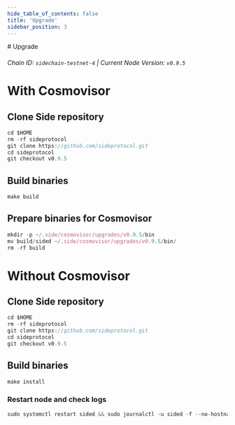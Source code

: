 ```yaml
---
hide_table_of_contents: false
title: 'Upgrade'
sidebar_position: 3
---
```


<div class="h1-with-icon icon-side">
  # Upgrade
</div>

###### Chain ID: `sidechain-testnet-4` | Current Node Version: `v0.9.5`

# With Cosmovisor

## Clone Side repository

```js
cd $HOME
rm -rf sideprotocol
git clone https://github.com/sideprotocol.git
cd sideprotocol
git checkout v0.9.5
```

## Build binaries

```js
make build
```

## Prepare binaries for Cosmovisor

```js
mkdir -p ~/.side/cosmovisor/upgrades/v0.9.5/bin
mv build/sided ~/.side/cosmovisor/upgrades/v0.9.5/bin/
rm -rf build
```

# Without Cosmovisor

## Clone Side repository

```js
cd $HOME
rm -rf sideprotocol
git clone https://github.com/sideprotocol.git
cd sideprotocol
git checkout v0.9.5
```

## Build binaries

```js
make install
```

### Restart node and check logs

```js
sudo systemctl restart sided && sudo journalctl -u sided -f --no-hostname -o cat
```
